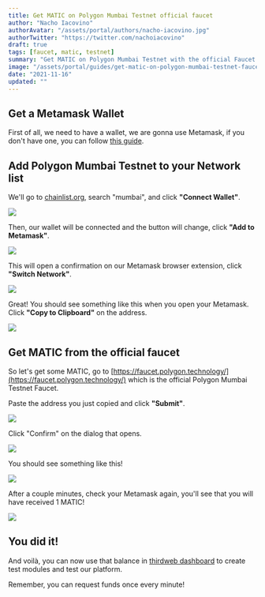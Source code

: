 ```yaml
---
title: Get MATIC on Polygon Mumbai Testnet official faucet
author: "Nacho Iacovino"
authorAvatar: "/assets/portal/authors/nacho-iacovino.jpg"
authorTwitter: "https://twitter.com/nachoiacovino"
draft: true
tags: [faucet, matic, testnet]
summary: "Get MATIC on Polygon Mumbai Testnet with the official Faucet from Polygon."
image: "/assets/portal/guides/get-matic-on-polygon-mumbai-testnet-faucet/thumbnail.png"
date: "2021-11-16"
updated: ""
---
```


## Get a Metamask Wallet

First of all, we need to have a wallet, we are gonna use Metamask, if you don't have one, you can follow [this guide](/guides/create-a-metamask-wallet).

## Add Polygon Mumbai Testnet to your Network list

We'll go to [chainlist.org](https://chainlist.org/), search "mumbai", and click **"Connect Wallet"**.

![](/assets/portal/guides/get-matic-on-polygon-mumbai-testnet-faucet/get-matic-1.png)

Then, our wallet will be connected and the button will change, click **"Add to Metamask"**.

![](/assets/portal/guides/get-matic-on-polygon-mumbai-testnet-faucet/get-matic-2.png)

This will open a confirmation on our Metamask browser extension, click **"Switch Network"**.

![](/assets/portal/guides/get-matic-on-polygon-mumbai-testnet-faucet/get-matic-3.png)

Great! You should see something like this when you open your Metamask. Click **"Copy to Clipboard"** on the address.

![](/assets/portal/guides/get-matic-on-polygon-mumbai-testnet-faucet/get-matic-4.png)

## Get MATIC from the official faucet

So let's get some MATIC, go to [https://faucet.polygon.technology/](https://faucet.polygon.technology/) which is the official Polygon Mumbai Testnet Faucet.

Paste the address you just copied and click **"Submit"**.

![](/assets/portal/guides/get-matic-on-polygon-mumbai-testnet-faucet/get-matic-5.png)

Click "Confirm" on the dialog that opens.

![](/assets/portal/guides/get-matic-on-polygon-mumbai-testnet-faucet/get-matic-6.png)

You should see something like this!

![](/assets/portal/guides/get-matic-on-polygon-mumbai-testnet-faucet/get-matic-7.png)

After a couple minutes, check your Metamask again, you'll see that you will have received 1 MATIC!

![](/assets/portal/guides/get-matic-on-polygon-mumbai-testnet-faucet/get-matic-8.png)

## You did it!

And voilà, you can now use that balance in [thirdweb dashboard](https://thirdweb.com/start) to create test modules and test our platform.

Remember, you can request funds once every minute!
